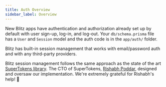 ```yaml
---
title: Auth Overview
sidebar_label: Overview
---
```


New Blitz apps have authentication and authorization already set up by default with user sign-up, log-in, and log-out. Your `db/schema.prisma` file has a `User` and `Session` model and the auth code is in the `app/auth/` folder.

Blitz has built-in session management that works with email/password auth and with any third-party providers.

Blitz session management follows the same approach as the state of the art [SuperTokens library](https://supertokens.io). The CTO of SuperTokens, [Rishabh Poddar](https://twitter.com/rishpoddar), designed and oversaw our implementation. We're extremely grateful for Rishabh's help! 🙏
